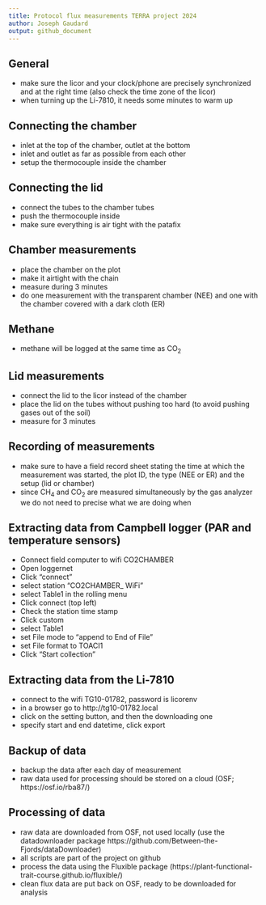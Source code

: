 ```yaml
---
title: Protocol flux measurements TERRA project 2024
author: Joseph Gaudard
output: github_document
---
```


## General

- make sure the licor and your clock/phone are precisely synchronized and at the right time (also check the time zone of the licor)
- when turning up the Li-7810, it needs some minutes to warm up

## Connecting the chamber

- inlet at the top of the chamber, outlet at the bottom
- inlet and outlet as far as possible from each other
- setup the thermocouple inside the chamber

## Connecting the lid

- connect the tubes to the chamber tubes
- push the thermocouple inside
- make sure everything is air tight with the patafix


## Chamber measurements

- place the chamber on the plot
- make it airtight with the chain
- measure during 3 minutes
- do one measurement with the transparent chamber (NEE) and one with the chamber covered with a dark cloth (ER)


## Methane

- methane will be logged at the same time as CO~2~

## Lid measurements

- connect the lid to the licor instead of the chamber
- place the lid on the tubes without pushing too hard (to avoid pushing gases out of the soil)
- measure for 3 minutes

## Recording of measurements

- make sure to have a field record sheet stating the time at which the measurement was started, the plot ID, the type (NEE or ER) and the setup (lid or chamber)
- since CH~4~ and CO~2~ are measured simultaneously by the gas analyzer we do not need to precise what we are doing when

## Extracting data from Campbell logger (PAR and temperature sensors)

- Connect field computer to wifi CO2CHAMBER
- Open loggernet
- Click "connect"
- select station "CO2CHAMBER_ WiFi"
- select Table1 in the rolling menu 
- Click connect (top left)
- Check the station time stamp
- Click custom
- select Table1
- set File mode to "append to End of File"
- set File format to TOACI1
- Click "Start collection"


## Extracting data from the Li-7810

- connect to the wifi TG10-01782, password is licorenv
- in a browser go to http://tg10-01782.local
- click on the setting button, and then the downloading one
- specify start and end datetime, click export

## Backup of data

- backup the data after each day of measurement 
<!-- - in case there is something weird in that last file, you can check the previous ones to see if it is better (corrupt/lost data)  -->
- raw data used for processing should be stored on a cloud (OSF; https://osf.io/rba87/)

## Processing of data

- raw data are downloaded from OSF, not used locally (use the datadownloader package https://github.com/Between-the-Fjords/dataDownloader)
- all scripts are part of the project on github
- process the data using the Fluxible package (https://plant-functional-trait-course.github.io/fluxible/)
- clean flux data are put back on OSF, ready to be downloaded for analysis

